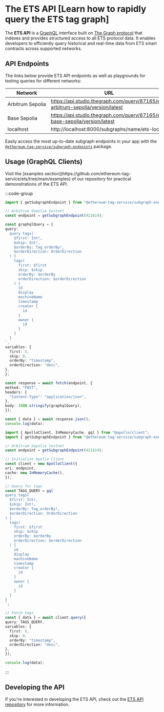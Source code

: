 
# The ETS API [Learn how to rapidly query the ETS tag graph]

The **ETS API** is a [GraphQL](https://graphql.org/) interface built on [The Graph protocol](https://thegraph.com/) that indexes and provides structured access to all ETS protocol data. It enables developers to efficiently query historical and real-time data from ETS smart contracts across supported networks.

## API Endpoints
The links below provide ETS API endpoints as well as playgrounds for testing queries for different networks:

Network | URL
--- | ---
Arbitrum&nbsp;Sepolia | https://api.studio.thegraph.com/query/87165/ets-arbitrum-sepolia/version/latest
Base Sepolia | https://api.studio.thegraph.com/query/87165/ets-base-sepolia/version/latest
localhost | http://localhost:8000/subgraphs/name/ets-local

<Callout type="tip">Easily access the most up-to-date subgraph endpoints in your app with the [`@ethereum-tag-service/subgraph-endpoints`](/docs/api/subgraph-endpoints/installation) package.</Callout>

## Usage (GraphQL Clients)

<Callout type="tip">
Visit the [examples section](https://github.com/ethereum-tag-service/ets/tree/main/examples) of our repository for practical demonstrations of the ETS API.
</Callout>

:::code-group

  ```typescript [Fetch]
import { getSubgraphEndpoint } from "@ethereum-tag-service/subgraph-endpoints";

// Arbitrum Sepolia testnet
const endpoint = getSubgraphEndpoint(421614);

const graphqlQuery = {
  query: `
    query tags(
      $first: Int!,
      $skip: Int!,
      $orderBy: Tag_orderBy!,
      $orderDirection: OrderDirection
    ) {
      tags(
        first: $first
        skip: $skip
        orderBy: $orderBy
        orderDirection: $orderDirection
      ) {
        id
        display
        machineName
        timestamp
        creator {
          id
        }
        owner {
          id
        }
      }
    }
  `,
  variables: {
    first: 5,
    skip: 0,
    orderBy: "timestamp",
    orderDirection: "desc",
  },
};

const response = await fetch(endpoint, {
  method: "POST",
  headers: {
    "Content-Type": "application/json",
  },
  body: JSON.stringify(graphqlQuery),
});

const { data } = await response.json();
console.log(data);

  ```

  ```typescript [Apollo Client]
import { ApolloClient, InMemoryCache, gql } from "@apollo/client";
import { getSubgraphEndpoint } from "@ethereum-tag-service/subgraph-endpoints";

// Arbitrum Sepolia testnet
const endpoint = getSubgraphEndpoint(421614);

// Initialize Apollo Client
const client = new ApolloClient({
  uri: endpoint,
  cache: new InMemoryCache(),
});

// Query for tags
const TAGS_QUERY = gql`
  query tags(
    $first: Int!,
    $skip: Int!,
    $orderBy: Tag_orderBy!,
    $orderDirection: OrderDirection
  ) {
    tags(
      first: $first
      skip: $skip
      orderBy: $orderBy
      orderDirection: $orderDirection
    ) {
      id
      display
      machineName
      timestamp
      creator {
        id
      }
      owner {
        id
      }
    }
  }
`;

// Fetch tags
const { data } = await client.query({
  query: TAGS_QUERY,
  variables: {
    first: 5,
    skip: 0,
    orderBy: "timestamp",
    orderDirection: "desc",
  },
});

console.log(data);
  ```

  :::

## Developing the API
If you're interested in developing the ETS API, check out the [ETS API repository](https://github.com/ethereum-tag-service/api) for more information.

